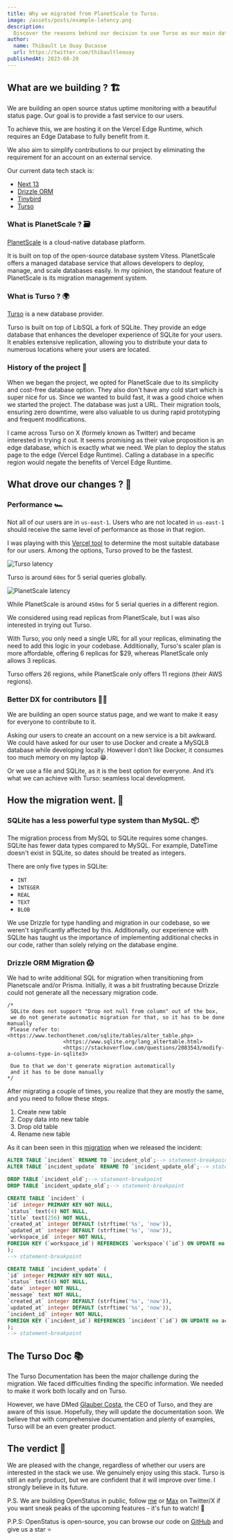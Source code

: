---
title: Why we migrated from PlanetScale to Turso.
image: /assets/posts/example-latency.png
description:
  Discover the reasons behind our decision to use Turso as our main database.
author:
  name: Thibault Le Ouay Ducasse
  url: https://twitter.com/thibaultleouay
publishedAt: 2023-08-20
---

## What are we building ? 🏗️

We are building an open source status uptime monitoring with a beautiful status
page. Our goal is to provide a fast service to our users.

To achieve this, we are hosting it on the Vercel Edge Runtime, which requires an
Edge Database to fully benefit from it.

We also aim to simplify contributions to our project by eliminating the
requirement for an account on an external service.

Our current data tech stack is:

- [Next 13](https://nextjs.org/)
- [Drizzle ORM](https://orm.drizzle.team/)
- [Tinybird](https://www.tinybird.co/)
- [Turso](https://turso.tech/)

### What is PlanetScale ? 🗃️

[PlanetScale](https://planetscale.com/) is a cloud-native database platform.

It is built on top of the open-source database system Vitess. PlanetScale offers
a managed database service that allows developers to deploy, manage, and scale
databases easily. In my opinion, the standout feature of PlanetScale is its
migration management system.

### What is Turso ? 🌍

[Turso](https://turso.tech/) is a new database provider.

Turso is built on top of LibSQL a fork of SQLite. They provide an edge database
that enhances the developer experience of SQLite for your users. It enables
extensive replication, allowing you to distribute your data to numerous
locations where your users are located.

### History of the project 📜

When we began the project, we opted for PlanetScale due to its simplicity and
cost-free database option. They also don't have any cold start which is super
nice for us. Since we wanted to build fast, it was a good choice when we started
the project. The database was just a URL. Their migration tools, ensuring zero
downtime, were also valuable to us during rapid prototyping and frequent
modifications.

I came across Turso on X (formely known as Twitter) and became interested in
trying it out. It seems promising as their value proposition is an edge
database, which is exactly what we need. We plan to deploy the status page to
the edge (Vercel Edge Runtime). Calling a database in a specific region would
negate the benefits of Vercel Edge Runtime.

## What drove our changes ? 🤔

### Performance 🏎️

Not all of our users are in `us-east-1`. Users who are not located in
`us-east-1` should receive the same level of performance as those in that
region.

I was playing with this [Vercel tool](https://edge-data-latency.vercel.app/) to
determine the most suitable database for our users. Among the options, Turso
proved to be the fastest.

<Image
  alt="Turso latency"
  src="/assets/posts/migration-planetscale-to-turso/turso-latency.png"
  width={650}
  height={575}
/>

Turso is around `60ms` for 5 serial queries globally.

<Image
  alt="PlanetScale latency"
  src="/assets/posts/migration-planetscale-to-turso/planetscale-latency.png"
  width={650}
  height={575}
/>

While PlanetScale is around `450ms` for 5 serial queries in a different region.

We considered using read replicas from PlanetScale, but I was also interested in
trying out Turso.

With Turso, you only need a single URL for all your replicas, eliminating the
need to add this logic in your codebase. Additionally, Turso's scaler plan is
more affordable, offering 6 replicas for $29, whereas PlanetScale only allows 3
replicas.

Turso offers 26 regions, while PlanetScale only offers 11 regions (their AWS
regions).

### Better DX for contributors 🧑‍💻

We are building an open source status page, and we want to make it easy for
everyone to contribute to it.

Asking our users to create an account on a new service is a bit awkward. We
could have asked for our user to use Docker and create a MySQL8 database while
developing locally. However I don’t like Docker, it consumes too much memory on
my laptop 😁.

Or we use a file and SQLite, as it is the best option for everyone. And it’s
what we can achieve with Turso: seamless local development.

## How the migration went. 🚀

### SQLite has a less powerful type system than MySQL. 📦

The migration process from MySQL to SQLite requires some changes. SQLite has
fewer data types compared to MySQL. For example, DateTime doesn't exist in
SQLite, so dates should be treated as integers.

There are only five types in SQLite:

- `INT`
- `INTEGER`
- `REAL`
- `TEXT`
- `BLOB`

We use Drizzle for type handling and migration in our codebase, so we weren't
significantly affected by this. Additionally, our experience with SQLite has
taught us the importance of implementing additional checks in our code, rather
than solely relying on the database engine.

### Drizzle ORM Migration 😱

We had to write additional SQL for migration when transitioning from Planetscale
and/or Prisma. Initially, it was a bit frustrating because Drizzle could not
generate all the necessary migration code.

```
/*
 SQLite does not support "Drop not null from column" out of the box,
 we do not generate automatic migration for that, so it has to be done manually
 Please refer to: <https://www.techonthenet.com/sqlite/tables/alter_table.php>
                  <https://www.sqlite.org/lang_altertable.html>
                  <https://stackoverflow.com/questions/2083543/modify-a-columns-type-in-sqlite3>

 Due to that we don't generate migration automatically
 and it has to be done manually
*/

```

After migrating a couple of times, you realize that they are mostly the same,
and you need to follow these steps.

1. Create new table
2. Copy data into new table
3. Drop old table
4. Rename new table

As it can been seen in this
[migration](https://github.com/openstatusHQ/openstatus/blob/9f610d7cafb892774ceda533b3f21aaa4a4b3d5f/packages/db/drizzle/0003_glamorous_living_mummy.sql)
when we released the incident:

```sql
ALTER TABLE `incident` RENAME TO `incident_old`;--> statement-breakpoint
ALTER TABLE `incident_update` RENAME TO `incident_update_old`;--> statement-breakpoint

DROP TABLE `incident_old`;--> statement-breakpoint
DROP TABLE `incident_update_old`;--> statement-breakpoint

CREATE TABLE `incident` (
`id` integer PRIMARY KEY NOT NULL,
`status` text(4) NOT NULL,
`title` text(256) NOT NULL,
`created_at` integer DEFAULT (strftime('%s', 'now')),
`updated_at` integer DEFAULT (strftime('%s', 'now')),
`workspace_id` integer NOT NULL,
FOREIGN KEY (`workspace_id`) REFERENCES `workspace`(`id`) ON UPDATE no action ON DELETE cascade
);
--> statement-breakpoint

CREATE TABLE `incident_update` (
`id` integer PRIMARY KEY NOT NULL,
`status` text(4) NOT NULL,
`date` integer NOT NULL,
`message` text NOT NULL,
`created_at` integer DEFAULT (strftime('%s', 'now')),
`updated_at` integer DEFAULT (strftime('%s', 'now')),
`incident_id` integer NOT NULL,
FOREIGN KEY (`incident_id`) REFERENCES `incident`(`id`) ON UPDATE no action ON DELETE cascade
);
--> statement-breakpoint

```

## The Turso Doc 📚

The Turso Documentation has been the major challenge during the migration. We
faced difficulties finding the specific information. We needed to make it work
both locally and on Turso.

However, we have DMed [Glauber Costa](https://twitter.com/glcst), the CEO of
Turso, and they are aware of this issue. Hopefully, they will update the
documentation soon. We believe that with comprehensive documentation and plenty
of examples, Turso will be an even greater product.

## The verdict 🍾

We are pleased with the change, regardless of whether our users are interested
in the stack we use. We genuinely enjoy using this stack. Turso is still an
early product, but we are confident that it will improve over time. I strongly
believe in its future.

P.S. We are building OpenStatus in public, follow
[me](https://www.twitter.com/thibaultleouay) or
[Max](https://www.twitter.com/mxkaske) on Twitter/X if you want sneak peaks of
the upcoming features - it's fun to watch! 🍿

P.P.S: OpenStatus is open-source, you can browse our code on
[GitHub](https://github.com/openstatusHQ/openstatus) and give us a star ⭐️

